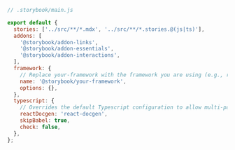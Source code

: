 ```js
// .storybook/main.js

export default {
  stories: ['../src/**/*.mdx', '../src/**/*.stories.@(js|ts)'],
  addons: [
    '@storybook/addon-links',
    '@storybook/addon-essentials',
    '@storybook/addon-interactions',
  ],
  framework: {
    // Replace your-framework with the framework you are using (e.g., react-webpack5, vue3-webpack5)
    name: '@storybook/your-framework',
    options: {},
  },
  typescript: {
    // Overrides the default Typescript configuration to allow multi-package components to be documented via AutoDocs.
    reactDocgen: 'react-docgen',
    skipBabel: true,
    check: false,
  },
};
```
